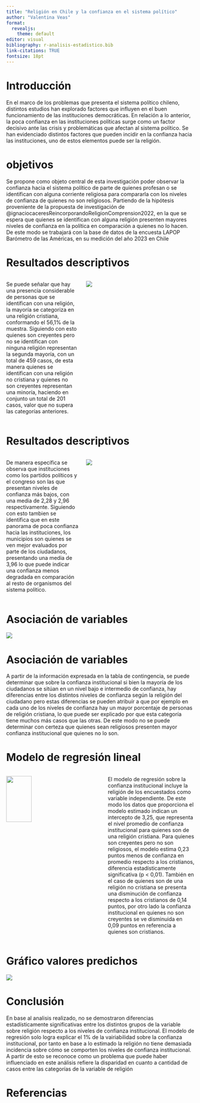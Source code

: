 ```yaml
---
title: "Religión en Chile y la confianza en el sistema político"
author: "Valentina Veas"
format:
  revealjs: 
    theme: default
editor: visual
bibliography: r-analisis-estadistico.bib
link-citations: TRUE
fontsize: 18pt
---
```


# Introducción

En el marco de los problemas que presenta el sistema político chileno, distintos estudios han explorado factores que influyen en el buen funcionamiento de las instituciones democráticas. En relación a lo anterior, la poca confianza en las instituciones políticas surge como un factor decisivo ante las crisis y problemáticas que afectan al sistema político. Se han evidenciado distintos factores que pueden incidir en la confianza hacia las instituciones, uno de estos elementos puede ser la religión.

# objetivos

Se propone como objeto central de esta investigación poder observar la confianza hacia el sistema político de parte de quienes profesan o se identifican con alguna corriente religiosa para compararla con los niveles de confianza de quienes no son religiosos. Partiendo de la hipótesis proveniente de la propuesta de investigación de @ignaciocaceresReincorporandoReligionComprension2022, en la que se espera que quienes se identifican con alguna religión presenten mayores niveles de confianza en la política en comparación a quienes no lo hacen. De este modo se trabajará con la base de datos de la encuesta LAPOP Barómetro de las Américas, en su medición del año 2023 en Chile

# Resultados descriptivos

::: columns
::: {.column width="40%"}
Se puede señalar que hay una presencia considerable de personas que se identifican con una religión, la mayoría se categoriza en una religión cristiana, conformando el 56,1% de la muestra. Siguiendo con esto quienes son creyentes pero no se identifican con ninguna religión representan la segunda mayoría, con un total de 459 casos, de esta manera quienes se identifican con una religión no cristiana y quienes no son creyentes representan una minoría, haciendo en conjunto un total de 201 casos, valor que no supera las categorías anteriores.
:::

::: {.column width="60%"}
![](output/graficos/grafico2.png)
:::
:::

# Resultados descriptivos

::: columns
::: {.column width="40%"}
De manera específica se observa que instituciones como los partidos políticos y el congreso son las que presentan niveles de confianza más bajos, con una media de 2,28 y 2,96 respectivamente. Siguiendo con esto tambien se identifica que en este panorama de poca confianza hacia las instituciones, los municipios son quienes se ven mejor evaluados por parte de los ciudadanos, presentando una media de 3,96 lo que puede indicar una confianza menos degradada en comparación al resto de organismos del sistema politico.
:::

::: {.column width="60%"}
![](output/graficos/grafico1.png)
:::
:::

# Asociación de variables

![](output/graficos/tabla_cont1.png)

# Asociación de variables

A partir de la información expresada en la tabla de contingencia, se puede determinar que sobre la confianza institucional si bien la mayoría de los ciudadanos se sitúan en un nivel bajo e intermedio de confianza, hay diferencias entre los distintos niveles de confianza según la religión del ciudadano pero estas diferencias se pueden atribuír a que por ejemplo en cada uno de los niveles de confianza hay un mayor porcentaje de personas de religión cristiana, lo que puede ser explicado por que esta categoría tiene muchos más casos que las otras. De este modo no se puede determinar con certeza que quienes sean religiosos presenten mayor confianza institucional que quienes no lo son.

# Modelo de regresión lineal

::: columns
::: {.column width="52%"}
![](output/graficos/modelo_regresion.png){width="52%"}
:::

::: {.column width="48%"}
El modelo de regresión sobre la confianza institucional incluye la religión de los encuestados como variable independiente. De este modo los datos que proporciona el modelo estimado indican un intercepto de 3,25, que representa el nivel promedio de confianza institucional para quienes son de una religión cristiana. Para quienes son creyentes pero no son religiosos, el modelo estima 0,23 puntos menos de confianza en promedio respecto a los cristianos, diferencia estadísticamente significativa (p \< 0,01). También en el caso de quienes son de una religión no cristiana se presenta una disminución de confianza respecto a los cristianos de 0,14 puntos, por otro lado la confianza institucional en quienes no son creyentes se ve disminuida en 0,09 puntos en referencia a quienes son cristianos.
:::
:::

# Gráfico valores predichos

![](output/graficos/grafico1_valores_predichos.png)



# Conclusión

En base al analisis realizado, no se demostraron diferencias estadísticamente significativas entre los distintos grupos de la variable sobre religión respecto a los niveles de confianza institucional. El modelo de regresión solo logra explicar el 1% de la vairiabilidad sobre la confianza institucional, por tanto en base a lo estimado la religión no tiene demasiada incidencia sobre cómo se comporten los niveles de confianza institucional. A partir de esto se reconoce como un problema que puede haber influenciado en este análisis refiere la disparidad en cuanto a cantidad de casos entre las categorías de la variable de religión

# Referencias